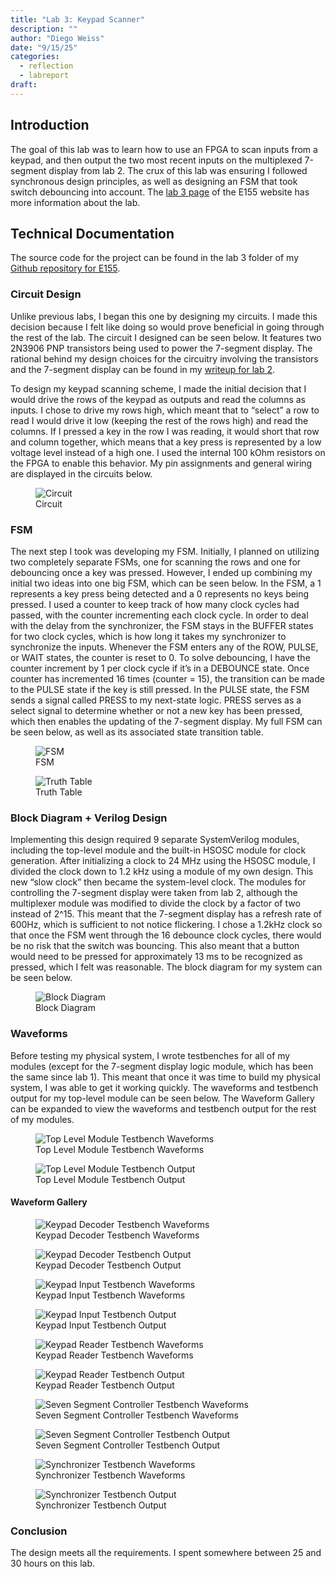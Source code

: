 ---
title: "Lab 3: Keypad Scanner"
description: ""
author: "Diego Weiss"
date: "9/15/25"
categories:
  - reflection
  - labreport
draft:
---

## Introduction
The goal of this lab was to learn how to use an FPGA to scan inputs from a keypad, and then output the two most recent inputs on the multiplexed 7-segment display from lab 2. The crux of this lab was ensuring I followed synchronous design principles, as well as designing an FSM that took switch debouncing into account. The [lab 3 page](https://hmc-e155.github.io/lab/lab3/) of the E155 website has more information about the lab.

## Technical Documentation
The source code for the project can be found in the lab 3 folder of my [Github repository for E155](https://github.com/diego2317/E155).

### Circuit Design

Unlike previous labs, I began this one by designing my circuits. I made this decision because I felt like doing so would prove beneficial in going through the rest of the lab. The circuit I designed can be seen below. It features two 2N3906 PNP transistors being used to power the 7-segment display. The rational behind my design choices for the circuitry involving the transistors and the 7-segment display can be found in my [writeup for lab 2](https://diego2317.github.io/E155-Portfolio/posts/lab_2.html). 

To design my keypad scanning scheme, I made the initial decision that I would drive the rows of the keypad as outputs and read the columns as inputs. I chose to drive my rows high, which meant that to "select" a row to read I would drive it low (keeping the rest of the rows high) and read the columns. If I pressed a key in the row I was reading, it would short that row and column together, which means that a key press is represented by a low voltage level instead of a high one. I used the internal 100 kOhm resistors on the FPGA to enable this behavior. My pin assignments and general wiring are displayed in the circuits below.

![Circuit](/images/lab3/schematic.png)

### FSM

The next step I took was developing my FSM. Initially, I planned on utilizing two completely separate FSMs, one for scanning the rows and one for debouncing once a key was pressed. However, I ended up combining my initial two ideas into one big FSM, which can be seen below. In the FSM, a 1 represents a key press being detected and a 0 represents no keys being pressed. I used a counter to keep track of how many clock cycles had passed, with the counter incrementing each clock cycle. In order to deal with the delay from the synchronizer, the FSM stays in the BUFFER states for two clock cycles, which is how long it takes my synchronizer to synchronize the inputs. Whenever the FSM enters any of the ROW, PULSE, or WAIT states, the counter is reset to 0. To solve debouncing, I have the counter increment by 1 per clock cycle if it's in a DEBOUNCE state. Once counter has incremented 16 times (counter = 15), the transition can be made to the PULSE state if the key is still pressed. In the PULSE state, the FSM sends a signal called PRESS to my next-state logic. PRESS serves as a select signal to determine whether or not a new key has been pressed, which then enables the updating of the 7-segment display. My full FSM can be seen below, as well as its associated state transition table.

![FSM](/images/lab3/FSM.png)

![Truth Table](/images/lab3/state_transition_table.png)

### Block Diagram + Verilog Design

Implementing this design required 9 separate SystemVerilog modules, including the top-level module and the built-in HSOSC module for clock generation. After initializing a clock to 24 MHz using the HSOSC module, I divided the clock down to 1.2 kHz using a module of my own design. This new "slow clock" then became the system-level clock. The modules for controlling the 7-segment display were taken from lab 2, although the multiplexer module was modified to divide the clock by a factor of two instead of 2^15. This meant that the 7-segment display has a refresh rate of 600Hz, which is sufficient to not notice flickering. I chose a 1.2kHz clock so that once the FSM went through the 16 debounce clock cycles, there would be no risk that the switch was bouncing. This also meant that a button would need to be pressed for approximately 13 ms to be recognized as pressed, which I felt was reasonable. The block diagram for my system can be seen below.

![Block Diagram](/images/lab3/blockdiagram.png)


### Waveforms
Before testing my physical system, I wrote testbenches for all of my modules (except for the 7-segment display logic module, which has been the same since lab 1). This meant that once it was time to build my physical system, I was able to get it working quickly. The waveforms and testbench output for my top-level module can be seen below. The Waveform Gallery can be expanded to view the waveforms and testbench output for the rest of my modules.

![Top Level Module Testbench Waveforms](/images/lab3/top_waves.png)

![Top Level Module Testbench Output](/images/lab3/top_terminal.png)

::: {.callout-note collapse="true"}
#### Waveform Gallery

![Keypad Decoder Testbench Waveforms](/images/lab3/keypad_decoder_waves.png)

![Keypad Decoder Testbench Output](/images/lab3/keypad_decoder_terminal.png)

![Keypad Input Testbench Waveforms](/images/lab3/keypad_input_waves.png)

![Keypad Input Testbench Output](/images/lab3/keypad_input_terminal.png)

![Keypad Reader Testbench Waveforms](/images/lab3/keypad_reader_waves.png)

![Keypad Reader Testbench Output](/images/lab3/keypad_reader_terminal.png)

![Seven Segment Controller Testbench Waveforms](/images/lab3/seven_seg_controller_waves.png)

![Seven Segment Controller Testbench Output](/images/lab3/seven_seg_controller_terminal.png)

![Synchronizer Testbench Waveforms](/images/lab3/synchronizer_waves.png)

![Synchronizer Testbench Output](/images/lab3/synchronizer_terminal.png)
:::

### Conclusion

The design meets all the requirements. I spent somewhere between 25 and 30 hours on this lab.